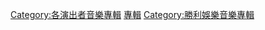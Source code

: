 {{DEFAULTSORT:Kuwata Keisuke}}
[[Category:各演出者音樂專輯|Category:各演出者音樂專輯]]
[[Category:桑田佳祐|專輯]]
[[Category:勝利娛樂音樂專輯|Category:勝利娛樂音樂專輯]]